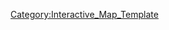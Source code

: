 {{overlay
|image = 2-1_Map.png
|width        = {{MapRatio|440|{{{ratio|1|mapwidth=1}}}}}
|height       = {{MapRatio|250|{{{ratio|1|mapheight=1}}}}}
|AjaxXMLRequest = {{{AjaxXMLRequest|0}}}

|columns      = 0
|grid         = 0

|highlight    = 0
|collapsible  = 0

|popupPrefix = World_2_1_

|overlayNoHeader = 0

|overlayHeaderText = World 2-1
|overlayHeaderTextLink = World 2
|overlayNoHeader = 
|overlayTemplateName = Template:World2-1
|categoryName  = World2-1
}}
<noinclude>
[[Category:Interactive_Map_Template]]
</noinclude>